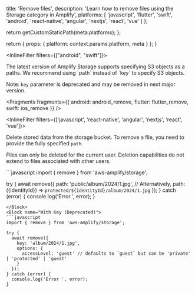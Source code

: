 
  title: 'Remove files',
  description: 'Learn how to remove files using the Storage category in Amplify',
  platforms: [
    'javascript',
    'flutter',
    'swift',
    'android',
    'react-native',
    'angular',
    'nextjs',
    'react',
    'vue'
  ]
};

  return getCustomStaticPath(meta.platforms);
};

  return {
    props: {
      platform: context.params.platform,
      meta
    }
  };
}

<InlineFilter filters={["android", "swift"]}>

<Callout info>
The latest version of Amplify Storage supports specifying S3 objects as a paths.  
We recommend using `path` instead of `key` to specify S3 objects.

Note: `key` parameter is deprecated and may be removed in next major version.
</Callout>

</InlineFilter>


<Fragments
  fragments={{
    android: android_remove,
    flutter: flutter_remove,
    swift: ios_remove
  }}
/>

<InlineFilter filters={['javascript', 'react-native', 'angular', 'nextjs', 'react', 'vue']}>

Delete stored data from the storage bucket. To remove a file, you need to provide the fully specified `path`.

Files can only be deleted for the current user. Deletion capabilities do not extend to files associated with other users.

<BlockSwitcher>
<Block name="With Path (Above v6.2.0)">
```javascript
import { remove } from 'aws-amplify/storage';

try {
  await remove({ 
    path: 'public/album/2024/1.jpg',
    // Alternatively, path: ({identityId}) => `protected/${identityId}/album/2024/1.jpg`
  });
} catch (error) {
  console.log('Error ', error);
}
```
</Block>
<Block name="With Key (Deprecated)">
```javascript
import { remove } from 'aws-amplify/storage';

try {
  await remove({ 
    key: 'album/2024/1.jpg', 
    options: { 
      accessLevel: 'guest' // defaults to `guest` but can be 'private' | 'protected' | 'guest'
    } 
  });
} catch (error) {
  console.log('Error ', error);
}
```
</Block>
</BlockSwitcher>

</InlineFilter>
